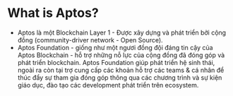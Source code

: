 # What is Aptos?

-   Aptos là một Blockchain Layer 1 - Được xây dựng và phát triển bởi
    cộng đồng (community-driver network - Open Source).
-   Aptos Foundation - giống như một ngươi đồng đội đáng tin cậy của
    Aptos Blockchain - hỗ trợ những nỗ lực của cộng đồng đã đóng góp và
    phát triển blockchain. Aptos Foundation giúp phát triển hệ sinh
    thái, ngoài ra còn tại trợ cung cấp các khoản hỗ trợ các teams & cá
    nhân để thúc đẩy sự tham gia đóng góp thông qua các chương trình và
    sự kiện giáo dục, đào tạo các development phát triển trên ecosystem.
